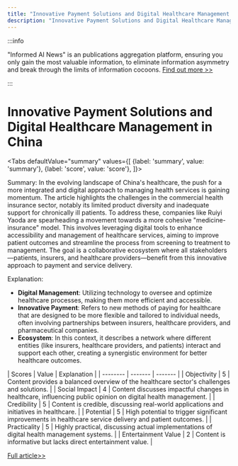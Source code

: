 ```yaml
---
title: "Innovative Payment Solutions and Digital Healthcare Management in China"
description: "Innovative Payment Solutions and Digital Healthcare Management in China"
---
```



:::info

"Informed AI News" is an publications aggregation platform, ensuring you only gain the most valuable information, to eliminate information asymmetry and break through the limits of information cocoons.  [Find out more >>](/)

:::

# Innovative Payment Solutions and Digital Healthcare Management in China


<Tabs
	defaultValue="summary"
	values={[
	{label: 'summary', value: 'summary'},
	{label: 'score', value: 'score'},
]}>
<TabItem value="summary">


Summary:
In the evolving landscape of China's healthcare, the push for a more integrated and digital approach to managing health services is gaining momentum. The article highlights the challenges in the commercial health insurance sector, notably its limited product diversity and inadequate support for chronically ill patients. To address these, companies like Ruiyi Yaoda are spearheading a movement towards a more cohesive "medicine-insurance" model. This involves leveraging digital tools to enhance accessibility and management of healthcare services, aiming to improve patient outcomes and streamline the process from screening to treatment to management. The goal is a collaborative ecosystem where all stakeholders—patients, insurers, and healthcare providers—benefit from this innovative approach to payment and service delivery.

Explanation:
- **Digital Management**: Utilizing technology to oversee and optimize healthcare processes, making them more efficient and accessible.
- **Innovative Payment**: Refers to new methods of paying for healthcare that are designed to be more flexible and tailored to individual needs, often involving partnerships between insurers, healthcare providers, and pharmaceutical companies.
- **Ecosystem**: In this context, it describes a network where different entities (like insurers, healthcare providers, and patients) interact and support each other, creating a synergistic environment for better healthcare outcomes.
</TabItem>
<TabItem value="score">
	| Scores     | Value   | Explanation |
	| -------- | ------- | ------- |
	| Objectivity  | 5    | Content provides a balanced overview of the healthcare sector's challenges and solutions.    |
	| Social Impact | 4     | Content discusses impactful changes in healthcare, influencing public opinion on digital health management.    |
	| Credibility    | 5    | Content is credible, discussing real-world applications and initiatives in healthcare.    |
	| Potential    | 5    | High potential to trigger significant improvements in healthcare service delivery and patient outcomes.    |
	| Practicality    | 5    | Highly practical, discussing actual implementations of digital health management systems.    |
	| Entertainment Value    | 2    | Content is informative but lacks direct entertainment value.    |
</TabItem>
</Tabs>

[Full article>>](https://readhub.cn/topic/8aDIV6eWwu4)
